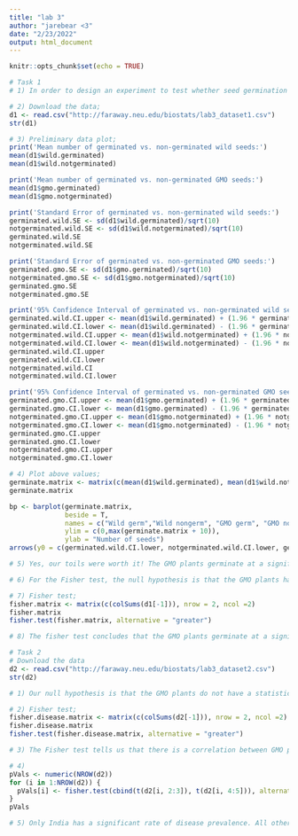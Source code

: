```yaml
---
title: "lab 3"
author: "jarebear <3"
date: "2/23/2022"
output: html_document
---
```


```r
knitr::opts_chunk$set(echo = TRUE)
```

```r
# Task 1
# 1) In order to design an experiment to test whether seed germination in the GMO is different than that of the wild type, three groups will be planted. The first negative control group will contain no seeds, the control will be that of the wild type, and the independent test will be that of the GMO type. Lab assistants tasked with counting the germinated seeds will not be told which group the given planter represents. Ideally, this experiment is replicated ten or more times to confirm and solidify its findings.

# 2) Download the data;
d1 <- read.csv("http://faraway.neu.edu/biostats/lab3_dataset1.csv")
str(d1)

# 3) Preliminary data plot;
print('Mean number of germinated vs. non-germinated wild seeds:')
mean(d1$wild.germinated)
mean(d1$wild.notgerminated)

print('Mean number of germinated vs. non-germinated GMO seeds:')
mean(d1$gmo.germinated)
mean(d1$gmo.notgerminated)

print('Standard Error of germinated vs. non-germinated wild seeds:')
germinated.wild.SE <- sd(d1$wild.germinated)/sqrt(10)
notgerminated.wild.SE <- sd(d1$wild.notgerminated)/sqrt(10)
germinated.wild.SE
notgerminated.wild.SE

print('Standard Error of germinated vs. non-germinated GMO seeds:')
germinated.gmo.SE <- sd(d1$gmo.germinated)/sqrt(10)
notgerminated.gmo.SE <- sd(d1$gmo.notgerminated)/sqrt(10)
germinated.gmo.SE
notgerminated.gmo.SE

print('95% Confidence Interval of germinated vs. non-germinated wild seeds:')
germinated.wild.CI.upper <- mean(d1$wild.germinated) + (1.96 * germinated.wild.SE)
germinated.wild.CI.lower <- mean(d1$wild.germinated) - (1.96 * germinated.wild.SE)
notgerminated.wild.CI.upper <- mean(d1$wild.notgerminated) + (1.96 * notgerminated.wild.SE)
notgerminated.wild.CI.lower <- mean(d1$wild.notgerminated) - (1.96 * notgerminated.wild.SE)
germinated.wild.CI.upper
germinated.wild.CI.lower
notgerminated.wild.CI
notgerminated.wild.CI.lower

print('95% Confidence Interval of germinated vs. non-germinated GMO seeds:')
germinated.gmo.CI.upper <- mean(d1$gmo.germinated) + (1.96 * germinated.gmo.SE)
germinated.gmo.CI.lower <- mean(d1$gmo.germinated) - (1.96 * germinated.gmo.SE)
notgerminated.gmo.CI.upper <- mean(d1$gmo.notgerminated) + (1.96 * notgerminated.gmo.SE)
notgerminated.gmo.CI.lower <- mean(d1$gmo.notgerminated) - (1.96 * notgerminated.gmo.SE)
germinated.gmo.CI.upper
germinated.gmo.CI.lower
notgerminated.gmo.CI.upper
notgerminated.gmo.CI.lower
```

```r
# 4) Plot above values;
germinate.matrix <- matrix(c(mean(d1$wild.germinated), mean(d1$wild.notgerminated), mean(d1$gmo.germinated), mean(d1$gmo.notgerminated)), nrow = 2, ncol = 2)
germinate.matrix

bp <- barplot(germinate.matrix, 
              beside = T, 
              names = c("Wild germ","Wild nongerm", "GMO germ", "GMO nongerm"), 
              ylim = c(0,max(germinate.matrix + 10)), 
              ylab = "Number of seeds")
arrows(y0 = c(germinated.wild.CI.lower, notgerminated.wild.CI.lower, germinated.gmo.CI.lower, notgerminated.gmo.CI.lower), y1 = c(germinated.wild.CI.upper, notgerminated.wild.CI.upper, germinated.gmo.CI.upper, notgerminated.gmo.CI.upper), x0 = bp, x1 = bp, angle = 90, code = 3, length = 0.1, col = "dark red")

# 5) Yes, our toils were worth it! The GMO plants germinate at a significantly higher rate than that of the wild type.

# 6) For the Fisher test, the null hypothesis is that the GMO plants have a similar rate of germination to that of the wild type. The alternate hypothesis is that the GMO plants have a greater rate of germination to that of the wild type.

# 7) Fisher test;
fisher.matrix <- matrix(c(colSums(d1[-1])), nrow = 2, ncol =2)
fisher.matrix
fisher.test(fisher.matrix, alternative = "greater")

# 8) The fisher test concludes that the GMO plants germinate at a significantly higher rate.
```
```r
# Task 2
# Download the data
d2 <- read.csv("http://faraway.neu.edu/biostats/lab3_dataset2.csv")
str(d2)

# 1) Our null hypothesis is that the GMO plants do not have a statistically significant difference in disease prevalence as compared to the wild type. The alternative hypothesis is that the GMO plants do have a higher incidence of disease.

# 2) Fisher test;
fisher.disease.matrix <- matrix(c(colSums(d2[-1])), nrow = 2, ncol =2)
fisher.disease.matrix
fisher.test(fisher.disease.matrix, alternative = "greater")

# 3) The Fisher test tells us that there is a correlation between GMO plants and disease incidence.

# 4)
pVals <- numeric(NROW(d2))
for (i in 1:NROW(d2)) {
  pVals[i] <- fisher.test(cbind(t(d2[i, 2:3]), t(d2[i, 4:5])), alternative = "greater")$p.value
}
pVals

# 5) Only India has a significant rate of disease prevalence. All other countries appear fine.
```

